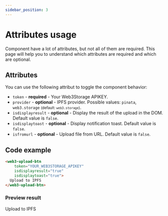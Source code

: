 ```yaml
---
sidebar_position: 3
---
```


# Attributes usage

Component have a lot of attributes, but not all of them are required. This page will help you to understand which attributes are required and which are optional.

## Attributes

You can use the following attribut to toggle the component behavior:

  - `token` - **required** - Your Web3Storage APIKEY.
  - `provider` - **optional** - IPFS provider. Possible values: `pinata`, `web3.storage` <small>(default: `web3.storage`)</small>.
  - `isdisplayresult` - **optional** - Display the result of the upload in the DOM. Default value is `false`.
  - `isdisplaytoast` - **optional** - Display notification toast. Default value is `false`.
  - `isfromurl` - **optional** - Upload file from URL. Default value is `false`.

## Code example

```html
<web3-upload-btn 
    token="YOUR_WEB3STORAGE_APIKEY"
    isdisplayresult="true"
    isdisplaytoast="true">
  Upload to IPFS
</web3-upload-btn>
```

### Preview result


<web3-upload-btn 
    token="eyJhbGciOiJIUzI1NiIsInR5cCI6IkpXVCJ9.eyJzdWIiOiJkaWQ6ZXRocjoweDRiMjk5MEFiNzVjZmQ0MTgyN0EzQTNjNGViNjdFRDA1Y0YwNTU5M0MiLCJpc3MiOiJ3ZWIzLXN0b3JhZ2UiLCJpYXQiOjE2NDM2NjExODA1MDAsIm5hbWUiOiJuZ3h3ZWIzIn0.AMvg_jKnPB2pRPiR6f8AebIHrldAwMCpxILQ7av_SD8"
    isdisplayresult="true"
    isdisplaytoast="true">
  Upload to IPFS
</web3-upload-btn>